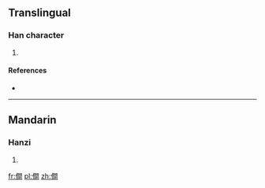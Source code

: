 ==Translingual==

===Han character===
{{Han char|rn=9|rad=人|as=12|sn=14|four=|canj=人日弓日 (OANA)}}

# {{defn|Han|sort=人12}}

====References====
* {{Han ref|kx=0118.051|hdz=80009.050|uh=50F4|ud=20724}}

----

==Mandarin==

===Hanzi===
{{cmn-hanzi|pin=[[xiàn]] ([[xian4]])|wg=hsien<sup>4</sup>}}

# {{defn|lang=cmn|sort=人12}}

[[fr:僴]]
[[pl:僴]]
[[zh:僴]]